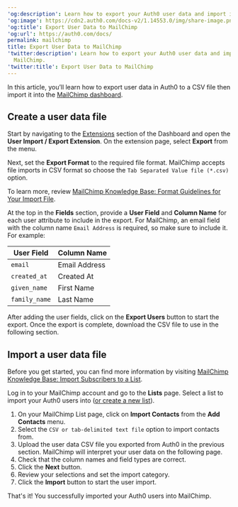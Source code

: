 ---
'og:description': Learn how to export your Auth0 user data and import it into MailChimp.
'og:image': https://cdn2.auth0.com/docs-v2/1.14553.0/img/share-image.png
'og:title': Export User Data to MailChimp
'og:url': https://auth0.com/docs/
permalink: mailchimp
title: Export User Data to MailChimp
'twitter:description': Learn how to export your Auth0 user data and import it into
  MailChimp.
'twitter:title': Export User Data to MailChimp
---
In this article, you’ll learn how to export user data in Auth0 to a CSV file then import it into the [MailChimp dashboard](https://login.mailchimp.com/).

## Create a user data file

Start by navigating to the [Extensions](https://manage.auth0.com/#/extensions) section of the Dashboard and open the **User Import / Export Extension**. On the extension page, select **Export** from the menu.

Next, set the **Export Format** to the required file format. MailChimp accepts file imports in CSV format so choose the `Tab Separated Value file (*.csv)` option.

To learn more, review [MailChimp Knowledge Base: Format Guidelines for Your Import File](https://kb.mailchimp.com/lists/growth/format-guidelines-for-your-import-file).

At the top in the **Fields** section, provide a **User Field** and **Column Name** for each user attribute to include in the export. For MailChimp, an email field with the column name `Email Address` is required, so make sure to include it. For example:

<table class="table"><thead>
<tr>
<th>User Field</th>
<th>Column Name</th>
</tr>
</thead>
<tbody>
<tr>
<td><code>email</code></td>
<td>Email Address</td>
</tr>
<tr>
<td><code>created_at</code></td>
<td>Created At</td>
</tr>
<tr>
<td><code>given_name</code></td>
<td>First Name</td>
</tr>
<tr>
<td><code>family_name</code></td>
<td>Last Name</td>
</tr>
</tbody>
</table>

After adding the user fields, click on the **Export Users** button to start the export. Once the export is complete, download the CSV file to use in the following section.

## Import a user data file

Before you get started, you can find more information by visiting [MailChimp Knowledge Base: Import Subscribers to a List](https://kb.mailchimp.com/lists/growth/import-subscribers-to-a-list).

Log in to your MailChimp account and go to the **Lists** page. Select a list to import your Auth0 users into ([or create a new list](https://kb.mailchimp.com/lists/growth/create-a-new-list)).

1. On your MailChimp List page, click on **Import Contacts** from the **Add Contacts** menu.
2. Select the `CSV or tab-delimited text file` option to import contacts from.
3. Upload the user data CSV file you exported from Auth0 in the previous section. MailChimp will interpret your user data on the following page.
4. Check that the column names and field types are correct.
5. Click the **Next** button.
6. Review your selections and set the import category.
7. Click the **Import** button to start the user import.

That's it! You successfully imported your Auth0 users into MailChimp.